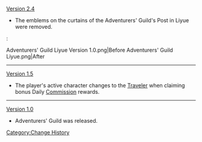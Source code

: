 [[Version 2.4]]
*The emblems on the curtains of the Adventurers' Guild's Post in Liyue were removed.
:<gallery hideaddbutton="true" captionalign="center">
Adventurers' Guild Liyue Version 1.0.png|Before
Adventurers' Guild Liyue.png|After
</gallery>
----
[[Version 1.5]]
*The player's active character changes to the [[Traveler]] when claiming bonus Daily [[Commission]] rewards.
----
[[Version 1.0]]
*Adventurers' Guild was released.
<noinclude>[[Category:Change History]]</noinclude>